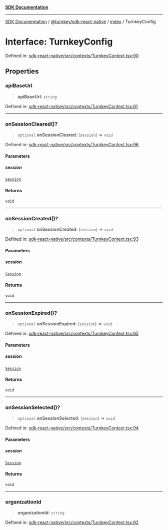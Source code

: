 [**SDK Documentation**](../../../../README.mdx)

***

[SDK Documentation](../../../../packages.mdx) / [@turnkey/sdk-react-native](../../README.mdx) / [index](../README.mdx) / TurnkeyConfig

# Interface: TurnkeyConfig

Defined in: [sdk-react-native/src/contexts/TurnkeyContext.tsx:90](https://github.com/tkhq/sdk/blob/078f5423e923fbd1d7fd39440402d7f01d09c3d0/packages/sdk-react-native/src/contexts/TurnkeyContext.tsx#L90)

## Properties

### apiBaseUrl

> **apiBaseUrl**: `string`

Defined in: [sdk-react-native/src/contexts/TurnkeyContext.tsx:91](https://github.com/tkhq/sdk/blob/078f5423e923fbd1d7fd39440402d7f01d09c3d0/packages/sdk-react-native/src/contexts/TurnkeyContext.tsx#L91)

***

### onSessionCleared()?

> `optional` **onSessionCleared**: (`session`) => `void`

Defined in: [sdk-react-native/src/contexts/TurnkeyContext.tsx:96](https://github.com/tkhq/sdk/blob/078f5423e923fbd1d7fd39440402d7f01d09c3d0/packages/sdk-react-native/src/contexts/TurnkeyContext.tsx#L96)

#### Parameters

##### session

[`Session`](../type-aliases/Session.mdx)

#### Returns

`void`

***

### onSessionCreated()?

> `optional` **onSessionCreated**: (`session`) => `void`

Defined in: [sdk-react-native/src/contexts/TurnkeyContext.tsx:93](https://github.com/tkhq/sdk/blob/078f5423e923fbd1d7fd39440402d7f01d09c3d0/packages/sdk-react-native/src/contexts/TurnkeyContext.tsx#L93)

#### Parameters

##### session

[`Session`](../type-aliases/Session.mdx)

#### Returns

`void`

***

### onSessionExpired()?

> `optional` **onSessionExpired**: (`session`) => `void`

Defined in: [sdk-react-native/src/contexts/TurnkeyContext.tsx:95](https://github.com/tkhq/sdk/blob/078f5423e923fbd1d7fd39440402d7f01d09c3d0/packages/sdk-react-native/src/contexts/TurnkeyContext.tsx#L95)

#### Parameters

##### session

[`Session`](../type-aliases/Session.mdx)

#### Returns

`void`

***

### onSessionSelected()?

> `optional` **onSessionSelected**: (`session`) => `void`

Defined in: [sdk-react-native/src/contexts/TurnkeyContext.tsx:94](https://github.com/tkhq/sdk/blob/078f5423e923fbd1d7fd39440402d7f01d09c3d0/packages/sdk-react-native/src/contexts/TurnkeyContext.tsx#L94)

#### Parameters

##### session

[`Session`](../type-aliases/Session.mdx)

#### Returns

`void`

***

### organizationId

> **organizationId**: `string`

Defined in: [sdk-react-native/src/contexts/TurnkeyContext.tsx:92](https://github.com/tkhq/sdk/blob/078f5423e923fbd1d7fd39440402d7f01d09c3d0/packages/sdk-react-native/src/contexts/TurnkeyContext.tsx#L92)
